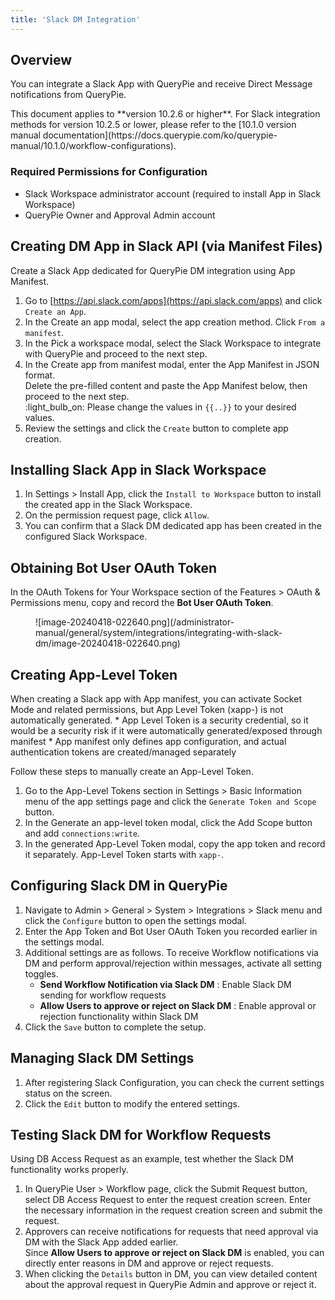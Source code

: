 ```yaml
---
title: 'Slack DM Integration'
---
```



## Overview

You can integrate a Slack App with QueryPie and receive Direct Message notifications from QueryPie.

<Callout type="info">
This document applies to **version 10.2.6 or higher**.
For Slack integration methods for version 10.2.5 or lower, please refer to the [10.1.0 version manual documentation](https://docs.querypie.com/ko/querypie-manual/10.1.0/workflow-configurations).
</Callout>

### Required Permissions for Configuration

* Slack Workspace administrator account (required to install App in Slack Workspace)
* QueryPie Owner and Approval Admin account

## Creating DM App in Slack API (via Manifest Files)

Create a Slack App dedicated for QueryPie DM integration using App Manifest.

1. Go to [https://api.slack.com/apps](https://api.slack.com/apps) and click `Create an App`.<br/>
2. In the Create an app modal, select the app creation method. Click `From a manifest`.<br/>
3. In the Pick a workspace modal, select the Slack Workspace to integrate with QueryPie and proceed to the next step.<br/>
4. In the Create app from manifest modal, enter the App Manifest in JSON format. <br/>Delete the pre-filled content and paste the App Manifest below, then proceed to the next step.<br/>:light_bulb_on: Please change the values in `{{..}}` to your desired values.
5. Review the settings and click the `Create` button to complete app creation.<br/>

## Installing Slack App in Slack Workspace

1. In Settings &gt; Install App, click the `Install to Workspace` button to install the created app in the Slack Workspace.
2. On the permission request page, click `Allow`.
3. You can confirm that a Slack DM dedicated app has been created in the configured Slack Workspace.

## Obtaining Bot User OAuth Token

In the OAuth Tokens for Your Workspace section of the Features &gt; OAuth & Permissions menu, copy and record the **Bot User OAuth Token**.

<figure data-layout="center" data-align="center">
![image-20240418-022640.png](/administrator-manual/general/system/integrations/integrating-with-slack-dm/image-20240418-022640.png)
</figure>

## Creating App-Level Token

<Callout type="info">
When creating a Slack app with App manifest, you can activate Socket Mode and related permissions, but App Level Token (xapp-) is not automatically generated.
* App Level Token is a security credential, so it would be a security risk if it were automatically generated/exposed through manifest
* App manifest only defines app configuration, and actual authentication tokens are created/managed separately
</Callout>

Follow these steps to manually create an App-Level Token.

1. Go to the App-Level Tokens section in Settings &gt; Basic Information menu of the app settings page and click the `Generate Token and Scope` button.<br/>
2. In the Generate an app-level token modal, click the Add Scope button and add `connections:write`.<br/>
3. In the generated App-Level Token modal, copy the app token and record it separately. App-Level Token starts with `xapp-`.

## Configuring Slack DM in QueryPie

1. Navigate to Admin &gt; General &gt; System &gt; Integrations &gt; Slack menu and click the `Configure` button to open the settings modal.<br/>
2. Enter the App Token and Bot User OAuth Token you recorded earlier in the settings modal.
3. Additional settings are as follows. To receive Workflow notifications via DM and perform approval/rejection within messages, activate all setting toggles.
    *  **Send Workflow Notification via Slack DM**  : Enable Slack DM sending for workflow requests
    *  **Allow Users to approve or reject on Slack DM**  : Enable approval or rejection functionality within Slack DM<br/>
4. Click the `Save` button to complete the setup.

## Managing Slack DM Settings

1. After registering Slack Configuration, you can check the current settings status on the screen.<br/>
2. Click the `Edit` button to modify the entered settings.<br/>

## Testing Slack DM for Workflow Requests

Using DB Access Request as an example, test whether the Slack DM functionality works properly.

1. In QueryPie User &gt; Workflow page, click the Submit Request button, select DB Access Request to enter the request creation screen. Enter the necessary information in the request creation screen and submit the request.
2. Approvers can receive notifications for requests that need approval via DM with the Slack App added earlier.<br/> Since **Allow Users to approve or reject on Slack DM** is enabled, you can directly enter reasons in DM and approve or reject requests.<br/>
3. When clicking the `Details` button in DM, you can view detailed content about the approval request in QueryPie Admin and approve or reject it.<br/>
